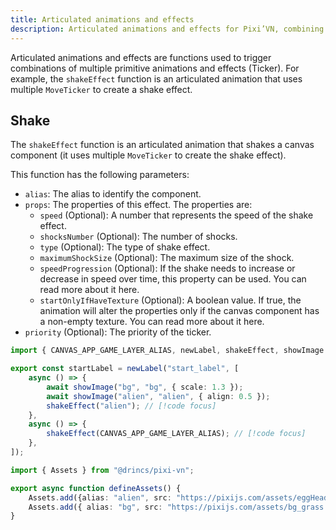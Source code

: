 ```yaml
---
title: Articulated animations and effects
description: Articulated animations and effects for Pixi’VN, combining multiple primitives like shakeEffect.
---
```


Articulated animations and effects are functions used to trigger combinations of multiple <DynamicLink href="/start/canvas-tickers">primitive animations and effects (Ticker)</DynamicLink>. For example, the `shakeEffect` function is an articulated animation that uses multiple `MoveTicker` to create a shake effect.

## Shake

The `shakeEffect` function is an articulated animation that shakes a canvas component (it uses multiple `MoveTicker` to create the shake effect).

This function has the following parameters:

* `alias`: The <DynamicLink href="/start/canvas-alias">alias</DynamicLink> to identify the component.
* `props`: The properties of this effect. The properties are:
  * `speed` (Optional): A number that represents the speed of the shake effect.
  * `shocksNumber` (Optional): The number of shocks.
  * `type` (Optional): The type of shake effect.
  * `maximumShockSize` (Optional): The maximum size of the shock.
  * `speedProgression` (Optional): If the shake needs to increase or decrease in speed over time, this property can be used. You can read more about it <DynamicLink href="/start/canvas-tickers#speed-progression-property">here</DynamicLink>.
  * `startOnlyIfHaveTexture` (Optional): A boolean value. If true, the animation will alter the properties only if the canvas component has a non-empty texture. You can read more about it <DynamicLink href="/start/canvas-tickers#start-only-if-have-texture-property">here</DynamicLink>.
* `priority` (Optional): The priority of the ticker.

```ts tab="labels/startLabel.ts"
import { CANVAS_APP_GAME_LAYER_ALIAS, newLabel, shakeEffect, showImage } from "@drincs/pixi-vn";

export const startLabel = newLabel("start_label", [
    async () => {
        await showImage("bg", "bg", { scale: 1.3 });
        await showImage("alien", "alien", { align: 0.5 });
        shakeEffect("alien"); // [!code focus]
    },
    async () => {
        shakeEffect(CANVAS_APP_GAME_LAYER_ALIAS); // [!code focus]
    },
]);
```

```ts tab="utils/defineAssets.ts"
import { Assets } from "@drincs/pixi-vn";

export async function defineAssets() {
    Assets.add({alias: "alien", src: "https://pixijs.com/assets/eggHead.png" });
    Assets.add({ alias: "bg", src: "https://pixijs.com/assets/bg_grass.jpg" });
}
```

<Sandbox
  template="q2nhhq"
  entry="/src/labels/startLabel.ts,/src/utils/assets-utility.ts"
/>
